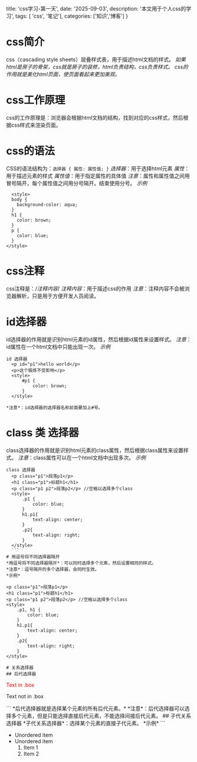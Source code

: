   title: 'css学习-第一天',
  date: '2025-09-03',
  description: '本文用于个人css的学习',
  tags: [ 'css', '笔记'],
  categories: ['知识','博客']
}

# css简介
  css（cascading style sheets）层叠样式表，用于描述html文档的样式。
  *如果html是房子的骨架，css就是房子的装修，html负责结构，css负责样式。*
  *css的作用就是美化html页面，使页面看起来更加美观。*
# css工作原理
  css的工作原理是：浏览器会根据html文档的结构，找到对应的css样式，然后根据css样式来渲染页面。
# css的语法
  CSS的语法结构为：`选择器 { 属性: 属性值; }`
  *选择器*：用于选择html元素
  *属性*：用于描述元素的样式
  *属性值*：用于指定属性的具体值
  *注意*：属性和属性值之间用冒号隔开，每个属性值之间用分号隔开。结束使用分号。
  *示例*
  ```
    <style>
    body {
      background-color: aqua;
    }
    h1 {
      color: brown;
    }
    p {
      color: blue;
    }
  </style> 
  ```
# css注释
  css注释是：/*注释内容*/
  *注释内容*：用于描述css的作用
  *注意*：注释内容不会被浏览器解析，只是用于方便开发人员阅读。
# id选择器
  id选择器的作用就是识别html元素的id属性，然后根据id属性来设置样式。
  *注意*：id属性在一个html文档中只能出现一次。
  *示例*
  ```
  id 选择器
    <p id="p1">hello world</p>
    <p>这个锻炼不受影响</p>
    <style>
        #p1 {
            color: brown;
        }
    </style>
  ```
    *注意*：id选择器的选择器名称前面要加上#号。
# class 类 选择器
  class选择器的作用就是识别html元素的class属性，然后根据class属性来设置样式。
  *注意*：class属性可以在一个html文档中出现多次。
  *示例*
  ```
  class 选择器
    <p class="p1">段落p1</p>
    <h1 class="p1">标题h1</h1>
    <p class="p1 p2">段落p2</p> //空格以选择多个class
    <style>
        .p1 {
            color: blue;
        }
        h1.p1{
            text-align: center;
        }
        .p2{
            text-align: right;
        }
    </style>
    ```
# 用逗号将不同选择器隔开
  *用逗号将不同选择器隔开*：可以同时选择多个元素，然后设置相同的样式。
  *注意*：逗号隔开的多个选择器，会同时生效。
  *示例*
  ```
    <p class="p1">段落p1</p>
    <h1 class="p1">标题h1</h1>
    <p class="p1 p2">段落p2</p> //空格以选择多个class
    <style>
        .p1, h1 {
            color: blue;
        }
        h1.p1{
            text-align: center;
        }
        .p2{
            text-align: right;
        }
    </style>
  ```
# 关系选择器
## 后代选择器
  ```
  <!DOCTYPE html>
<html lang="en">
<head>
    <meta charset="UTF-8">
    <meta name="viewport" content="width=device-width, initial-scale=1.0">
    <title>cssStudy01</title>
</head>
<body>
    <div class="box"><p>Text in .box</p></div>
    <p>Text not in .box</p>

<style>
.box p{
    color: red;
}
</style>
</body>
</html>
  ```
  *后代选择器就是选择某个元素的所有后代元素。*
  *注意*：后代选择器可以选择多个元素，但是只能选择直接后代元素，不能选择间接后代元素。
## 子代关系选择器
  *子代关系选择器*：选择某个元素的直接子代元素。
  *示例*
  ```
    <ul>
  <li>Unordered item</li>
  <li>
    Unordered item
    <ol>
      <li>Item 1</li>
      <li>Item 2</li>
    </ol>
  </li>
</ul>
    <style>
      ul > li {

  border-top: 5px solid red;

              }
    </style>
  ```
  以上例子中,ul > li 选择了ul元素的直接子代元素li,然后给li添加了边框。
## 相邻选择符 +  邻接兄弟选择符
  *相邻选择符+*：选择紧接在另一个元素后的元素，且二者有相同的父元素。
  *示例*
  ```
    <p>段落p1</p>
    <h1>标题h1</h1>
    <p>段落p2</p>
    <style>
        p + h1 {
            color: blue;
        }
    </style>
  ```
  以上例子中,p + h1 选择了p元素后面的h1元素,然后给h1元素添加了样式。
## 通用兄弟
 ```
 <article>
  <h1>A heading</h1>
  <p>I am a paragraph.</p>
  <div>I am a div</div>
  <p>I am another paragraph.</p>
</article>
body {
  font-family: sans-serif;
}

h1 ~ p {
  font-weight: bold;
  background-color: #333;
  color: #fff;
  padding: 0.5em;
}
 ```
 在以上例子中, h1 ~ p 选择了h1元素后面的所有p元素,然后给p元素添加了样式。
# 伪类与伪元素
  *伪类*：用于选择元素的特殊状态，比如鼠标悬停、点击等。
  *伪元素*：用于选择元素的部分内容，比如第一个字母、第一个行等。
  *注意*：伪类和伪元素的选择器名称前面要加上冒号。
  *示例*
  ```
    <article>
  <p>
    蔬菜对你有好处，所以你需要多吃大头菜、大葱、白萝卜、苋菜、番茄酱、甜瓜、红豆、大蒜。
  </p>

  <p>
    秋葵浓汤、甜菜叶、玉米、鸡冠菜、菊苣、秋葵浓汤、葫芦。欧芹、葱、西葫芦、塌棵菜、豌豆芽、蚕豆、羽衣甘蓝、蒲公英、秋葵、裙带菜、番茄。蒲公英、黄瓜、花生、豌豆、花生、鸡冠菜、西葫芦。
  </p>
</article>
article p:first-child {
  font-size: 120%;
  font-weight: bold;
}
  ```
  ## 用户行为伪类
  一些伪类只会在用户以某种方式和文档交互的时候应用。这些用户行为伪类，有时叫做动态伪类，表现得就像是一个类在用户和元素交互的时候加到了元素上一样。案例包括：

:hover——只会在用户将指针挪到元素上的时候才会激活，一般就是链接元素。
:focus——只会在用户使用键盘控制，选定元素的时候激活。
*示例*
```
<p><a href="">悬停在我上方</a></p>
a:link,
a:visited {
  color: rebeccapurple;
  font-weight: bold;
}

a:hover {
  color: hotpink;
}
```
## 伪元素
  *伪元素*：用于选择元素的部分内容，比如第一个字母、第一个行等。
  *注意*：伪元素的选择器名称前面要加上双冒号。
  *示例*
  ```
    <article>
  <p>
    蔬菜对你有好处，所以你需要多吃大头菜、大葱、白萝卜、苋菜、番茄酱、甜瓜、红豆、大蒜。
  </p>

  <p>
    秋葵浓汤、甜菜叶、玉米、鸡冠菜、菊苣、秋葵浓汤、葫芦。欧芹、葱、西葫芦、塌棵菜、豌豆芽、蚕豆、羽衣甘蓝、蒲公英、秋葵、裙带菜、番茄。蒲公英、黄瓜、花生、豌豆、花生、鸡冠菜、西葫芦。
  </p>
</article>
article p::first-line {
  font-size: 120%;
  font-weight: bold;
}
  ```
  ## 把伪类和伪元素组合起来
  *选择一个`<article>`元素里面的第一个`<p>`元素的第一行。*
  *示例*
  ```
    article p::first-line {
      font-size: 120%;
      font-weight: bold;
    }
  ```
# 运算符
  *运算符*：用于计算属性值。
  *注意*:运算符的单位是px(像素)。
  *示例* 下面的示例用运算符（>）选择了`<article>`元素的初代子元素。
  ```
    article > p {
      
    }
  ```
